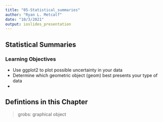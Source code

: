 ```yaml
---
title: "05-Statistical_summaries"
author: "Ryan L. Metcalf"
date: "10/3/2021"
output: ioslides_presentation
---
```


## Statistical Summaries
### Learning Objectives
- Use ggplot2 to plot possible uncertainty in your data
- Determine which geometric object (geom) best presents your type of data
- 

## Defintions in this Chapter
> grobs: graphical object


